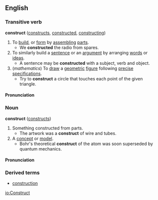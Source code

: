 ==English==

===Transitive verb===
'''construct'''  ([[constructs]], [[constructed]], [[constructing]])
#To [[build]], or [[form]] by [[assemble|assembling]] [[part]]s.
#* We '''constructed''' the radio from spares.
#To similarly build a [[sentence]] or an [[argument]] by arranging [[word]]s or [[idea]]s.
#* A sentence may be '''constructed''' with a subject, verb and object.
#(''mathematics'') To [[draw]] a [[geometric]] [[figure]] following [[precise]] [[specification]]s.
#* Try to '''construct''' a circle that touches each point of the given triangle.

====Pronunciation====
{{substub}}

===Noun===
'''construct'''  ([[constructs]])
#Something constructed from parts.
#* The artwork was a '''construct''' of wire and tubes.
#A [[concept]] or [[model]].
#* Bohr's theoretical '''construct''' of the atom was soon superseded by quantum mechanics.

====Pronunciation====
{{substub}}

===Derived terms===
*[[construction]]

[[io:Construct]]